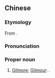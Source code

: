 ==Chinese==
{{zh-forms|s=吉尔摩|gloss=-}}

===Etymology===
From {{etyl|en|zh}} {{m|en|Gilmore}}.

===Pronunciation===
{{zh-pron
|m=Jí'ěrmó
|cat=pn
}}

===Proper noun===
{{zh-proper noun}}

# [[Gilmore]]; [[Gilmour]]: {{non-gloss definition|an English surname}}.

{{zh-cat|English surnames}}